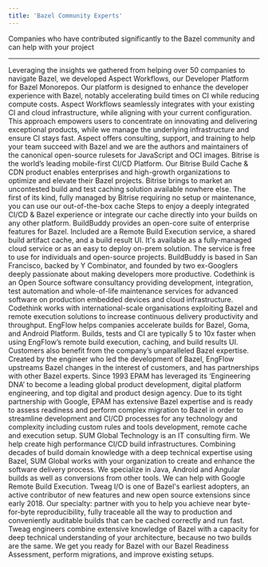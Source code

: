 ```yaml
---
title: 'Bazel Community Experts'
---
```


Companies who have contributed significantly to the Bazel community and can help with your project

---

<Card title="Aspect Build" img="/community/images/aspect-logo-2.png" cta="Learn more" href="https://www.aspect.build/services">
Leveraging the insights we gathered from helping over 50 companies to navigate Bazel, we developed Aspect Workflows, our Developer Platform for Bazel Monorepos. Our platform is designed to enhance the developer experience with Bazel, notably accelerating build times on CI while reducing compute costs. Aspect Workflows seamlessly integrates with your existing CI and cloud infrastructure, while aligning with your current configuration. This approach empowers users to concentrate on innovating and delivering exceptional products, while we manage the underlying infrastructure and ensure CI stays fast. Aspect offers consulting, support, and training to help your team succeed with Bazel and we are the authors and maintainers of the canonical open-source rulesets for JavaScript and OCI images.

</Card>


<Card title="Bitrise" img="/community/images/bitrise-logo.png" cta="Learn more" href="https://bitrise.io/why/features/mobile-build-caching-for-better-build-test-performance">
Bitrise is the world’s leading mobile-first CI/CD Platform. Our Bitrise Build Cache & CDN product enables enterprises and high-growth organizations to optimize and elevate their Bazel projects. Bitrise brings to market an uncontested build and test caching solution available nowhere else. The first of its kind, fully managed by Bitrise requiring no setup or maintenance, you can use our out-of-the-box cache Steps to enjoy a deeply integrated CI/CD & Bazel experience or integrate our cache directly into your builds on any other platform.

</Card>


<Card title="BuildBuddy" img="/community/images/buildbuddy-logo.svg" cta="Learn more" href="https://www.buildbuddy.io/">
BuildBuddy provides an open-core suite of enterprise features for Bazel. Included are a Remote Build Execution service, a shared build artifact cache, and a build result UI. It's available as a fully-managed cloud service or as an easy to deploy on-prem solution. The service is free to use for individuals and open-source projects. BuildBuddy is based in San Francisco, backed by Y Combinator, and founded by two ex-Googlers deeply passionate about making developers more productive.

</Card>


<Card title="Codethink" img="/community/images/codethink-logo.svg" cta="Learn more" href="https://www.codethink.co.uk/">
Codethink is an Open Source software consultancy providing development, integration, test automation and whole-of-life maintenance services for advanced software on production embedded devices and cloud infrastructure. Codethink works with international-scale organisations exploiting Bazel and remote execution solutions to increase continuous delivery productivity and throughput.

</Card>


<Card title="EngFlow" img="/community/images/engflow-logo.svg" cta="Learn more" href="https://www.engflow.com/">
EngFlow helps companies accelerate builds for Bazel, Goma, and Android Platform. Builds, tests and CI are typically 5 to 10x faster when using EngFlow’s remote build execution, caching, and build results UI. Customers also benefit from the company’s unparalleled Bazel expertise. Created by the engineer who led the development of Bazel, EngFlow upstreams Bazel changes in the interest of customers, and has partnerships with other Bazel experts.

</Card>


<Card title="EPAM" img="/community/images/epam-logo.png" cta="Learn more" href="https://www.epam.com/">
Since 1993 EPAM has leveraged its ‘Engineering DNA’ to become a leading global product development, digital platform engineering, and top digital and product design agency. Due to its tight partnership with Google, EPAM has extensive Bazel expertise and is ready to assess readiness and perform complex migration to Bazel in order to streamline development and CI/CD processes for any technology and complexity including custom rules and tools development, remote cache and execution setup.

</Card>


<Card title="SUM Global" img="/community/images/sumglobal-logo.png" cta="Learn more" href="http://sumglobal.com/bazel-build">
SUM Global Technology is an IT consulting firm. We help create high performance CI/CD build infrastructures. Combining decades of build domain knowledge with a deep technical expertise using Bazel, SUM Global works with your organization to create and enhance the software delivery process. We specialize in Java, Android and Angular builds as well as conversions from other tools. We can help with Google Remote Build Execution.

</Card>


<Card title="Tweag" img="/community/images/tweag-logo.png" cta="Learn more" href="https://www.tweag.io/">
Tweag I/O is one of Bazel's earliest adopters, an active contributor of new features and new open source extensions since early 2018. Our specialty: partner with you to help you achieve near byte-for-byte reproducibility, fully traceable all the way to production and conveniently auditable builds that can be cached correctly and run fast. Tweag engineers combine extensive knowledge of Bazel with a capacity for deep technical understanding of your architecture, because no two builds are the same. We get you ready for Bazel with our Bazel Readiness Assessment, perform migrations, and improve existing setups.

</Card>


